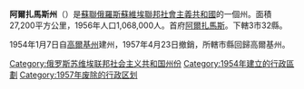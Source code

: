'''阿爾扎馬斯州'''（{{lang-ru|Арзамасская область}}）是[[蘇聯|蘇聯]][[俄羅斯蘇維埃聯邦社會主義共和國|俄羅斯蘇維埃聯邦社會主義共和國]]的一個州。面積27,200平方公里，1956年人口1,068,000人。首府[[阿爾扎馬斯|阿爾扎馬斯]]。下轄3市32縣。

1954年1月7日自[[下諾夫哥羅德州|高爾基州]]建州，1957年4月23日撤銷，所轄市縣回歸高爾基州。

{{苏联小作品}}
[[Category:俄罗斯苏维埃联邦社会主义共和国州份|Category:俄罗斯苏维埃联邦社会主义共和国州份]]
[[Category:1954年建立的行政區劃|Category:1954年建立的行政區劃]]
[[Category:1957年废除的行政区划|Category:1957年废除的行政区划]]